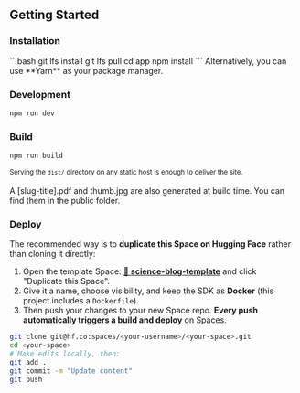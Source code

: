
## Getting Started

### Installation

<Sidenote>
```bash
git lfs install
git lfs pull
cd app
npm install
```
<Fragment slot="aside">
    Alternatively, you can use **Yarn** as your package manager.
  </Fragment>
</Sidenote>


### Development

```bash
npm run dev
```

### Build

```bash
npm run build
```
<small className="muted">Serving the `dist/` directory on any static host is enough to deliver the site.</small>
<br/><br/>
A [slug-title].pdf and thumb.jpg are also generated at build time. You can find them in the public folder.

### Deploy

The recommended way is to **duplicate this Space on Hugging Face** rather than cloning it directly:

1. Open the template Space: **[🤗 science-blog-template](https://huggingface.co/spaces/tfrere/science-blog-template)** and click "Duplicate this Space".
2. Give it a name, choose visibility, and keep the SDK as **Docker** (this project includes a `Dockerfile`).
3. Then push your changes to your new Space repo. **Every push automatically triggers a build and deploy** on Spaces.

```bash
git clone git@hf.co:spaces/<your-username>/<your-space>.git
cd <your-space>
# Make edits locally, then:
git add .
git commit -m "Update content"
git push
```

